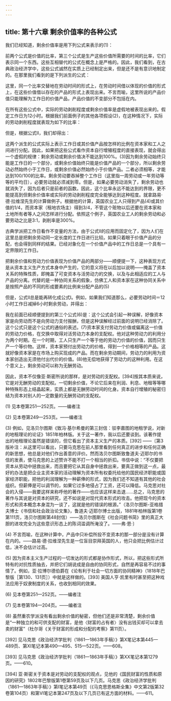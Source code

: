 ```yaml
---
---
---
```

title: 第十六章 剩余价值率的各种公式
---



我们已经知道，剩余价值率是用下列公式来表示的(1)：



前两个公式是价值的比率，第三个公式是生产这些价值所需要的时间的比率，它们表示同一个东西。这些互相替代的公式在概念上是严格的。因此，我们看到，在古典政治经济学中，这些公式诚然在实质上已经制定出来，但是还不是有意识地制定的。在那里我们看到的是下列派生的公式：



这里，同一个比率交替地在劳动时间的形式上，在劳动时间借以体现的价值的形式上，在这些价值借以存在的产品的形式上表现出来。不言而喻，这里所说的产品价值只能理解为工作日的价值产品，产品价值的不变部分不包括在内。

在所有这些公式中，实际的劳动剥削程度或剩余价值率是虚假地被表现出来的。假定工作日为12小时。根据我们前面例子的其他各项假设(2)，在这种情况下，实际的劳动剥削程度就表现为如下的比率：



但是，根据公式Ⅱ，我们却得出：



这两个派生的公式实际上表示工作日或其价值产品按怎样的比例在资本家和工人之间进行分配。因此，如果把这些公式看作资本自行增殖程度的直接表现，就会得出一个虚假的规律：剩余劳动或剩余价值决不能达到100%。(3)因为剩余劳动始终只能是工作日的一个部分，或剩余价值始终只能是价值产品的一个部分，所以剩余劳动必然始终小于工作日，或剩余价值必然始终小于价值产品。二者必须相等，才能达到100/100的比率。剩余劳动要吞掉整个工作日（这里指一周劳动或一年劳动等等的平均日），必要劳动就必须减到零。但是，如果必要劳动消失了，剩余劳动也就消失了，因为后者只是前者的函数。因此，这个比率永远不能达到的界限，更不能提高到但剩余价值率或实际的劳动剥削程度完全能够达到这种程度。就拿路易·德·拉维涅先生的计算做例子。根据他的计算，英国农业工人只得到产品(4)或其价值的1/4，而资本家（租地农场主）得到3/4，不管这个赃物以后还要在资本家和土地所有者等人之间怎样进行分配。依照这个例子，英国农业工人的剩余劳动和必要劳动之比是3∶1，剥削率是300%。

古典学派把工作日看作不变量的方法，由于公式Ⅱ的应用而固定化了，因为人们在这里总是把剩余劳动同一定长度的工作日进行比较。如果只着眼于价值产品的分配，也会得到同样的结果。已经对象化在一个价值产品中的工作日总是一个具有一定界限的工作日。

把剩余价值和劳动力价值表现为价值产品的两部分——顺便提一下，这种表现方式是从资本主义生产方式本身中产生的，它的意义将在以后加以说明——掩盖了资本关系的特殊性质，即掩盖了可变资本与活劳动力的交换，以及与此相适应的工人与产品的分离。代替的是一种协同关系的假象，仿佛工人和资本家在这种协同关系中是按照产品的不同的形成要素的比例来分配产品的(5)

但是，公式Ⅱ总是能再转化成公式Ⅰ。例如，如果我们知道那么，必要劳动时间＝12小时工作日减掉6小时剩余劳动，并得出：





我在前面已经顺便提到的第三个公式(6)是：这个公式会引起一种误解，好像资本家是向劳动而不是向劳动力支付报酬，但是这种误解经过前面的说明已经消除了。这个公式只是这个公式的通俗的表述。(7)资本家支付劳动力价值或偏离这一价值的劳动力价格，在交换中取得对活劳动力本身的支配权。他对这种劳动力的利用分为两个时期。在一个时期，工人只生产一个等于他的劳动力价值的价值，因而只生产一个等价物。这样，资本家预付出劳动力的价格，得到一个价格相等的产品。这就好像资本家是在市场上购买现成的产品。而在剩余劳动期间，劳动力的利用为资本家创造出无须他付出代价的价值。(8)他无偿地获得了劳动力的这种利用。在这个意义上，剩余劳动可以称为无酬劳动。

因此，资本不仅像亚·斯密所说的那样，是对劳动的支配权。[394]按其本质来说，它是对无酬劳动的支配权。一切剩余价值，不论它后来在利润、利息、地租等等哪种特殊形态上结晶起来，实质上都是无酬劳动时间的化身。资本自行增殖的秘密归结为资本对别人的一定数量的无酬劳动的支配权。

(1) 见本卷第251—252页。——编者注

(2) 见本卷第249—253页。——编者注

(3) 例如，见洛贝尔图斯《致冯·基尔希曼的第三封信：驳李嘉图的地租学说，对新的地租理论的论证》1851年柏林版。关于这一著作，我以后还要谈到。该著作提出的地租理论虽然是错误的，但它看出了资本主义生产的本质。[392] ——〔第3版补注：从这里可以看出，只要马克思在前人那里看到任何真正的进步和任何正确的新思想，他总是对他们作出善意的评价。然而洛贝尔图斯致鲁道夫·迈耶尔的书信的发表，使马克思的上述赞许不能不打一个相当的折扣。书信中说：“不仅要把资本从劳动中拯救出来，而且要把它从其自身中拯救出来，要真正做到这一点，最好的办法是把企业主资本家的活动理解为资本所有权委托给他的国民经济职能或国家经济职能，把他的利润理解为一种薪俸的形式，因为我们还不知道有其他的社会组织。但薪俸是可以调节的，如果它过多地侵占了工资，还可以降低。马克思对社会的入侵——我要这样来称呼他的著作——也应该这样来击退……总之，马克思的著作与其说是对资本的研究，还不如说是对现代资本形式的攻击。他把现今的资本形式和资本概念本身混为一谈了，这就是他的错误的根源。”（洛贝尔图斯-亚格措夫博士《书信和社会政治论文集》，鲁道夫·迈耶尔博士出版，1881年柏林版第1卷第111页，洛贝尔图斯第48封信）——洛贝尔图斯在《社会问题书简》里的真正大胆的进攻完全为这些意识形态上的陈词滥调所淹没了。——弗·恩·〕

(4) 不言而喻，在这种计算中，产品中只补偿所投不变资本的那一部分是没有计算在内的。——路易·德·拉维涅先生是一位盲目崇拜英国的人，他只会把比例估计过低，决不会估计过高。

(5) 因为资本主义生产过程的一切发达的形式都是协作形式，所以，把这些形式所特有的对抗性质抽去，并把它们胡说成是自由的协同形式，自然是再容易不过的事情了。例如，亚·拉博尔德伯爵在《论有利于社会一切方面的协同精神》（1818年巴黎版［第130、131页］）中就是这样做的。[393] 美国人亨·凯里有时甚至把这种戏法应用于奴隶制度的关系，也收到相同的效果。

(6) 见本卷第251—252页。——编者注

(7) 见本卷第194—204页。——编者注

(8) 虽然重农学派没有看出剩余价值的秘密，但他们还是非常清楚，剩余价值是“一种独立的和可供支配的财富，是他〈财富的占有者〉没有出钱买却可以拿去卖的财富”（杜尔哥《关于财富的形成和分配的考察》第11页）。

[392] 见马克思《政治经济学批判（1861—1863年手稿）》第Ⅹ笔记本第445—489页、第Ⅺ笔记本第490—495、515—522页。——608。

[393] 见马克思《政治经济学批判（1861—1863年手稿）》第ⅩⅩ笔记本第1279页。——610。

[394] 亚·斯密关于资本是对劳动的支配权的观点，见他的《国民财富的性质和原因的研究》1802年巴黎版第1卷第59页及以下几页。马克思《政治经济学批判（1861—1863年手稿）》第Ⅰ笔记本第49页（《马克思恩格斯全集》中文第2版第32卷第104页）和第Ⅵ笔记本第247页及以下几页已有这方面的材料。——611。